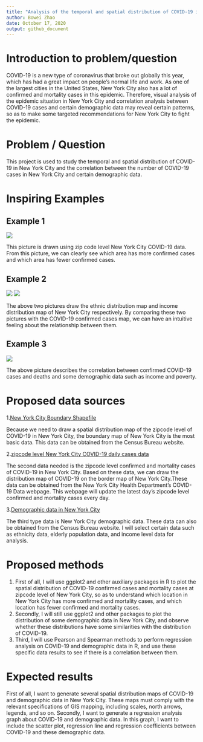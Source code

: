 ```yaml
---
title: "Analysis of the temporal and spatial distribution of COVID-19 in New York City and its correlation with demographic data"
author: Bowei Zhao
date: October 17, 2020
output: github_document
---
```


# Introduction to problem/question

COVID-19 is a new type of coronavirus that broke out globally this year, which has had a great impact on people's normal life and work. As one of the largest cities in the United States, New York City also has a lot of confirmed and mortality cases in this epidemic. Therefore, visual analysis of the epidemic situation in New York City and correlation analysis between COVID-19 cases and certain demographic data may reveal certain patterns, so as to make some targeted recommendations for New York City to fight the epidemic.
  
# Problem / Question

This project is used to study the temporal and spatial distribution of COVID-19 in New York City and the correlation between the number of COVID-19 cases in New York City and certain demographic data.

# Inspiring Examples

## Example 1

![](https://miro.medium.com/max/670/1*3gC3N5x-2ASg_wEOBGqtSw.png)

This picture is drawn using zip code level New York City COVID-19 data. From this picture, we can clearly see which area has more confirmed cases and which area has fewer confirmed cases.

## Example 2

![](https://www.localhousingsolutions.org/wp-content/uploads/2018/08/race_census_tracts.jpg)
![](https://4.bp.blogspot.com/-FunPeMXl8D4/WIn-YvJqIZI/AAAAAAAA_EQ/Rdfqo2cMffEUXGL0TCGYDlSZx10TdS6xACLcB/s1600/NYC_income.png)

The above two pictures draw the ethnic distribution map and income distribution map of New York City respectively. By comparing these two pictures with the COVID-19 confirmed cases map, we can have an intuitive feeling about the relationship between them.

## Example 3

![](https://ars.els-cdn.com/content/image/1-s2.0-S2210670720306399-gr11.jpg)

The above picture describes the correlation between confirmed COVID-19 cases and deaths and some demographic data such as income and poverty.

# Proposed data sources

1.[New York City Boundary Shapefile](https://www.census.gov/geographies/mapping-files/time-series/geo/carto-boundary-file.html)

Because we need to draw a spatial distribution map of the zipcode level of COVID-19 in New York City, the boundary map of New York City is the most basic data. This data can be obtained from the Census Bureau website.

2.[zipcode level New York City COVID-19 daily cases data](https://www1.nyc.gov/site/doh/covid/covid-19-data.page)

The second data needed is the zipcode level confirmed and mortality cases of COVID-19 in New York City. Based on these data, we can draw the distribution map of COVID-19 on the border map of New York City.These data can be obtained from the New York City Health Department’s COVID-19 Data webpage. This webpage will update the latest day’s zipcode level confirmed and mortality cases every day.

3.[Demographic data in New York City](https://data.census.gov/cedsci/profile?q=United%20States&g=0100000US)

The third type data is New York City demographic data. These data can also be obtained from the Census Bureau website. I will select certain data such as ethnicity data, elderly population data, and income level data for analysis.

# Proposed methods

1. First of all, I will use ggplot2 and other auxiliary packages in R to plot the spatial distribution of COVID-19 confirmed cases and mortality cases at zipcode level of New York City, so as to understand which location in New York City has more confirmed and mortality cases, and which location has fewer confirmed and mortality cases.
2. Secondly, I will still use ggplot2 and other packages to plot the distribution of some demographic data in New York City, and observe whether these distributions have some similarities with the distribution of COVID-19.
3. Third, I will use Pearson and Spearman methods to perform regression analysis on COVID-19 and demographic data in R, and use these specific data results to see if there is a correlation between them.

# Expected results

First of all, I want to generate several spatial distribution maps of COVID-19 and demographic data in New York City. These maps must comply with the relevant specifications of GIS mapping, including scales, north arrows, legends, and so on. Secondly, I want to generate a regression analysis graph about COVID-19 and demographic data. In this graph, I want to include the scatter plot, regression line and regression coefficients between COVID-19 and these demographic data.
